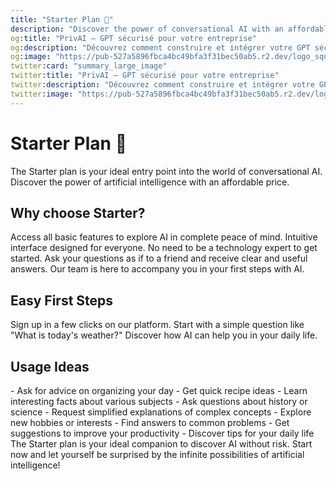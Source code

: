 ```yaml
---
title: "Starter Plan 🌱"
description: "Discover the power of conversational AI with an affordable price"
og:title: "PrivAI – GPT sécurisé pour votre entreprise"
og:description: "Découvrez comment construire et intégrer votre GPT sécurisé avec PrivAI."
og:image: "https://pub-527a5896fbca4bc49bfa3f31bec50ab5.r2.dev/logo_square.png"
twitter:card: "summary_large_image"
twitter:title: "PrivAI – GPT sécurisé pour votre entreprise"
twitter:description: "Découvrez comment construire et intégrer votre GPT sécurisé avec PrivAI."
twitter:image: "https://pub-527a5896fbca4bc49bfa3f31bec50ab5.r2.dev/logo_square.png"
---
```


# Starter Plan 🌱

The Starter plan is your ideal entry point into the world of conversational AI. Discover the power of artificial intelligence with an affordable price.

## Why choose Starter?

<CardGroup cols={2}>
  <Card title="Essential Features" icon="star">
    Access all basic features to explore AI in complete peace of mind.
  </Card>
  <Card title="Ultra Simple" icon="zap">
    Intuitive interface designed for everyone. No need to be a technology expert to get started.
  </Card>
  <Card title="Natural Conversations" icon="message-circle">
    Ask your questions as if to a friend and receive clear and useful answers.
  </Card>
  <Card title="Available Support" icon="headset">
    Our team is here to accompany you in your first steps with AI.
  </Card>
</CardGroup>

## Easy First Steps

<Steps>
  <Step title="Create your account">
    Sign up in a few clicks on our platform.
  </Step>
  <Step title="Ask your first question">
    Start with a simple question like "What is today's weather?"
  </Step>
  <Step title="Explore the possibilities">
    Discover how AI can help you in your daily life.
  </Step>
</Steps>

## Usage Ideas

<AccordionGroup>
  <Accordion title="Daily Questions">
    - Ask for advice on organizing your day
    - Get quick recipe ideas
    - Learn interesting facts about various subjects
  </Accordion>
  <Accordion title="Learning and Discovery">
    - Ask questions about history or science
    - Request simplified explanations of complex concepts
    - Explore new hobbies or interests
  </Accordion>
  <Accordion title="Practical Help">
    - Find answers to common problems
    - Get suggestions to improve your productivity
    - Discover tips for your daily life
  </Accordion>
</AccordionGroup>

<Update label="Get Started!" description="Ready to start your AI adventure?">
  The Starter plan is your ideal companion to discover AI without risk. Start now and let yourself be surprised by the infinite possibilities of artificial intelligence!
</Update>